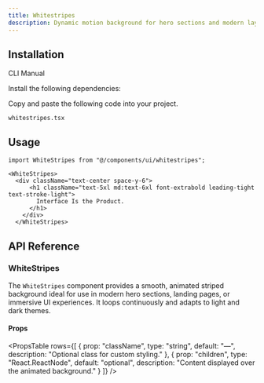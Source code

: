 ```yaml
---
title: Whitestripes
description: Dynamic motion background for hero sections and modern layouts.
---
```


<ComponentPreview
  name="whitestripes-demo"
  className="p-0"
  description=""
/>

## Installation

<Tabs defaultValue="cli" className="w-full">
  <TabsList>
    <TabsTrigger value="cli">CLI</TabsTrigger>
    <TabsTrigger value="manual">Manual</TabsTrigger>
  </TabsList>
  <TabsContent value="cli">
    <PkgOptions name="whitestripes" />
  </TabsContent>
  <TabsContent value="manual">
    <Steps>

<Step>Install the following dependencies:</Step>
<DepsOptions name="framer-motion" />

<Step>Copy and paste the following code into your project.</Step>
<p>
  <code>whitestripes.tsx</code>
</p>
<ComponentSource name="whitestripes" />



</Steps>
  </TabsContent>
</Tabs>

## Usage

```tsx
import WhiteStripes from "@/components/ui/whitestripes";
```

```tsx
<WhiteStripes>
  <div className="text-center space-y-6">
      <h1 className="text-5xl md:text-6xl font-extrabold leading-tight text-stroke-light">
        Interface Is the Product.
      </h1>
    </div>
  </WhiteStripes>
```


## API Reference

### WhiteStripes

The `WhiteStripes` component provides a smooth, animated striped background ideal for use in modern hero sections, landing pages, or immersive UI experiences. It loops continuously and adapts to light and dark themes.

#### Props

<PropsTable
  rows={[
    {
      prop: "className",
      type: "string",
      default: "—",
      description: "Optional class for custom styling."
    },
    {
      prop: "children",
      type: "React.ReactNode",
      default: "optional",
      description: "Content displayed over the animated background."
    }
  ]}
/>
